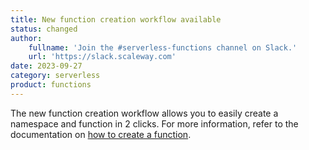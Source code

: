 ```yaml
---
title: New function creation workflow available
status: changed
author:
    fullname: 'Join the #serverless-functions channel on Slack.'
    url: 'https://slack.scaleway.com'
date: 2023-09-27
category: serverless
product: functions
---
```


The new function creation workflow allows you to easily create a namespace and function in 2 clicks. For more information, refer to the documentation on [how to create a function](/serverless-functions/quickstart/#how-to-create-a-function).

